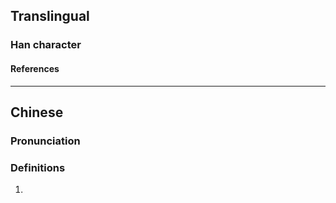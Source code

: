 {{character info}}
==Translingual==

===Han character===
{{Han char|rn=30|rad=口|as=11|sn=14|four=64000|canj=RNBJ|ids=⿰口斛}}

====References====
{{Han ref|kx=0206.201|dkj=04233|hdz=10678.030|uh=561D}}

----

==Chinese==
{{zh-forms}}

===Pronunciation===
{{zh-pron
|m=hú
|c=huk6
|cat=cls
}}

===Definitions===
{{zh-hanzi}}

# {{lb|zh|obsolete}} {{zh-synonym|蒲式耳|[[bushel]]}}